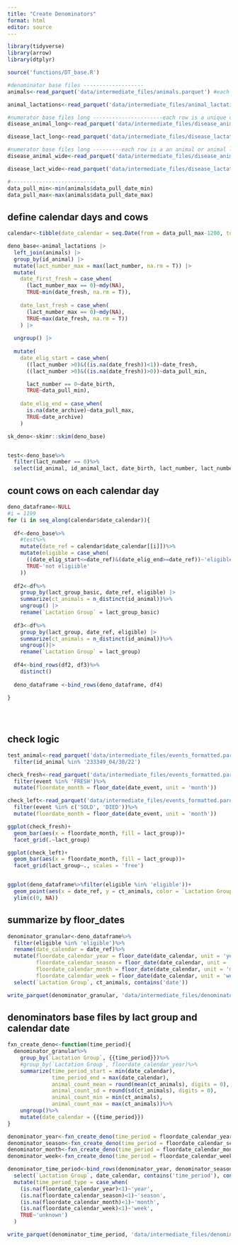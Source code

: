 ---
title: "Create Denominators"
format: html
editor: source
---

```{r}
library(tidyverse)
library(arrow)
library(dtplyr)

source('functions/DT_base.R')

```

```{r}
#denominator base files -------------------
animals<-read_parquet('data/intermediate_files/animals.parquet') #each row is an animal

animal_lactations<-read_parquet('data/intermediate_files/animal_lactations.parquet') #each row is an animal lactation

#numerator base files long ----------------------each row is a unique disease event (gapx_key)
disease_animal_long<-read_parquet('data/intermediate_files/disease_animal_level_long.parquet')

disease_lact_long<-read_parquet('data/intermediate_files/disease_lactation_level_long.parquet')

#numerator base files long ---------each row is a an animal or animal lact with diseases in wide format
disease_animal_wide<-read_parquet('data/intermediate_files/disease_animal_level_wide.parquet')

disease_lact_wide<-read_parquet('data/intermediate_files/disease_lactation_level_wide.parquet')

#---------------------------
data_pull_min<-min(animals$data_pull_date_min)
data_pull_max<-max(animals$data_pull_date_max)
```


## define calendar days and cows

```{r}
calendar<-tibble(date_calendar = seq.Date(from = data_pull_max-1200, to = data_pull_max, by = 1))

deno_base<-animal_lactations |> 
  left_join(animals) |> 
  group_by(id_animal) |> 
  mutate(lact_number_max = max(lact_number, na.rm = T)) |> 
  mutate(
    date_first_fresh = case_when(
      (lact_number_max == 0)~mdy(NA), 
      TRUE~min(date_fresh, na.rm = T)), 
    
    date_last_fresh = case_when(
      (lact_number_max == 0)~mdy(NA), 
      TRUE~max(date_fresh, na.rm = T))
    ) |> 
  
  ungroup() |> 
  
  mutate(
    date_elig_start = case_when(
      ((lact_number >0)&((is.na(date_fresh))<1))~date_fresh, 
      ((lact_number >0)&((is.na(date_fresh))>0))~data_pull_min, 

      lact_number == 0~date_birth, 
      TRUE~data_pull_min), 
    
    date_elig_end = case_when(
      is.na(date_archive)~data_pull_max, 
      TRUE~date_archive)
    )

sk_deno<-skimr::skim(deno_base)


test<-deno_base%>%
  filter(lact_number == 0)%>%
  select(id_animal, id_animal_lact, date_birth, lact_number, lact_number_max, date_fresh, date_sold, date_died, date_archive, date_elig_start, date_elig_end)

```

## count cows on each calendar day

```{r, message = FALSE}

deno_dataframe<-NULL
#i = 1199
for (i in seq_along(calendar$date_calendar)){
  
  df<-deno_base%>%
    #test%>%
    mutate(date_ref = calendar$date_calendar[[i]])%>%
    mutate(eligible = case_when(
      ((date_elig_start<=date_ref)&(date_elig_end>=date_ref))~'eligible', 
      TRUE~'not eligiible'
    ))
  
  df2<-df%>%
    group_by(lact_group_basic, date_ref, eligible) |> 
    summarize(ct_animals = n_distinct(id_animal))%>%
    ungroup() |> 
    rename(`Lactation Group` = lact_group_basic)
  
  df3<-df%>%
    group_by(lact_group, date_ref, eligible) |> 
    summarize(ct_animals = n_distinct(id_animal))%>%
    ungroup()|> 
    rename(`Lactation Group` = lact_group)
  
  df4<-bind_rows(df2, df3)%>%
    distinct()
  
  deno_dataframe <-bind_rows(deno_dataframe, df4) 
    
}
  




```


## check logic

```{r}

test_animal<-read_parquet('data/intermediate_files/events_formatted.parquet')%>%
  filter(id_animal %in% '233349_04/30/22')

check_fresh<-read_parquet('data/intermediate_files/events_formatted.parquet')%>%
  filter(event %in% 'FRESH')%>%
  mutate(floordate_month = floor_date(date_event, unit = 'month'))

check_left<-read_parquet('data/intermediate_files/events_formatted.parquet')%>%
  filter(event %in% c('SOLD', 'DIED'))%>%
  mutate(floordate_month = floor_date(date_event, unit = 'month'))

ggplot(check_fresh)+
  geom_bar(aes(x = floordate_month, fill = lact_group))+
  facet_grid(.~lact_group)

ggplot(check_left)+
  geom_bar(aes(x = floordate_month, fill = lact_group))+
  facet_grid(lact_group~., scales = 'free')


ggplot(deno_dataframe%>%filter(eligible %in% 'eligible'))+
  geom_point(aes(x = date_ref, y = ct_animals, color = `Lactation Group`))+
  ylim(c(0, NA))

```


## summarize by floor_dates

```{r}

denominator_granular<-deno_dataframe%>%
  filter(eligible %in% 'eligible')%>%
  rename(date_calendar = date_ref)%>%
  mutate(floordate_calendar_year = floor_date(date_calendar, unit = 'years'), 
         floordate_calendar_season = floor_date(date_calendar, unit = 'seasons'), 
         floordate_calendar_month = floor_date(date_calendar, unit = 'months'), 
         floordate_calendar_week = floor_date(date_calendar, unit = 'weeks') )%>%
  select(`Lactation Group`, ct_animals, contains('date'))

write_parquet(denominator_granular, 'data/intermediate_files/denominator_granular.parquet')

```

## denominators base files by lact group and calendar date

```{r}

fxn_create_deno<-function(time_period){
  denominator_granular%>%
    group_by(`Lactation Group`, {{time_period}})%>%
    #group_by(`Lactation Group`, floordate_calendar_year)%>%
    summarize(time_period_start = min(date_calendar), 
              time_period_end = max(date_calendar), 
              animal_count_mean = round(mean(ct_animals), digits = 0), 
              animal_count_sd = round(sd(ct_animals), digits = 0), 
              animal_count_min = min(ct_animals), 
              animal_count_max = max(ct_animals))%>%
    ungroup()%>%
    mutate(date_calendar = {{time_period}})
}

denominator_year<-fxn_create_deno(time_period = floordate_calendar_year)
denominator_season<-fxn_create_deno(time_period = floordate_calendar_season)
denominator_month<-fxn_create_deno(time_period = floordate_calendar_month)
denominator_week<-fxn_create_deno(time_period = floordate_calendar_week)

denominator_time_period<-bind_rows(denominator_year, denominator_season, denominator_month, denominator_week)%>%
  select(`Lactation Group`, date_calendar, contains('time_period'), contains('animal'), contains('floordate'))%>%
  mutate(time_period_type = case_when(
    (is.na(floordate_calendar_year)<1)~'year', 
    (is.na(floordate_calendar_season)<1)~'season', 
    (is.na(floordate_calendar_month)<1)~'month', 
    (is.na(floordate_calendar_week)<1)~'week', 
    TRUE~'unknown')
  )

write_parquet(denominator_time_period, 'data/intermediate_files/denominator_by_lact_group.parquet')

```


